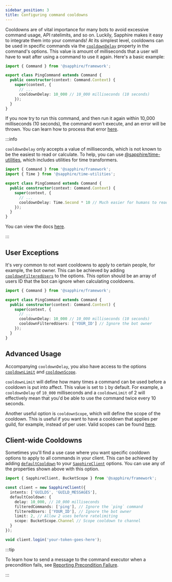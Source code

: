 ```yaml
---
sidebar_position: 3
title: Configuring command cooldowns
---
```


Cooldowns are of vital importance for many bots to avoid excessive command usage, API ratelimits, and so on. Luckily,
Sapphire makes it easy to integrate them into your commands! At its simplest level, cooldowns can be used in specific
commands via the [`cooldownDelay`][cooldowndelay] property in the command's options. This value is amount of
milliseconds that a user will have to wait after using a command to use it again. Here's a basic example:

```typescript ts2esm2cjs|{7}|{7}
import { Command } from '@sapphire/framework';

export class PingCommand extends Command {
  public constructor(context: Command.Context) {
    super(context, {
      // ...
      cooldownDelay: 10_000 // 10_000 milliseconds (10 seconds)
    });
  }
}
```

If you now try to run this command, and then run it again within 10_000 milliseconds (10 seconds), the command won't
execute, and an error will be thrown. You can learn how to process that error [here][reporting-precondition-failure].

:::info

`cooldownDelay` only accepts a value of milliseconds, which is not known to be the easiest to read or calculate. To
help, you can use [@sapphire/time-utilities][timeutils], which includes utilities for time transformers.

```typescript ts2esm2cjs|{8}|{8}
import { Command } from '@sapphire/framework';
import { Time } from '@sapphire/time-utilities';

export class PingCommand extends Command {
  public constructor(context: Command.Context) {
    super(context, {
      // ...
      cooldownDelay: Time.Second * 10 // Much easier for humans to read
    });
  }
}
```

You can view the docs [here][timeenum].

:::

## User Exceptions

It's very common to not want cooldowns to apply to certain people, for example, the bot owner. This can be achieved by
adding [`cooldownFilteredUsers`][cooldownfilteredusers] to the options. This option should be an array of users ID that
the bot can ignore when calculating cooldowns.

```typescript ts2esm2cjs|{8}|{8}
import { Command } from '@sapphire/framework';

export class PingCommand extends Command {
  public constructor(context: Command.Context) {
    super(context, {
      // ...
      cooldownDelay: 10_000 // 10_000 milliseconds (10 seconds)
      cooldownFilteredUsers: ['YOUR_ID'] // Ignore the bot owner
    });
  }
}
```

## Advanced Usage

Accompanying `cooldownDelay`, you also have access to the options [`cooldownLimit`][cooldownlimit] and
[`cooldownScope`][cooldownscope].

`cooldownLimit` will define how many times a command can be used before a cooldown is put into affect. This value is set
to `1` by default. For example, a `cooldownDelay` of `10_000` milliseconds and a `cooldownLimit` of 2 will effectively
mean that you'd be able to use the command twice every 10 seconds.

Another useful option is `cooldownScope`, which will define the scope of the cooldown. This is useful if you want to
have a cooldown that applies per guild, for example, instead of per user. Valid scopes can be found [here][scopes].

## Client-wide Cooldowns

Sometimes you'll find a use case where you want specific cooldown options to apply to all commands in your client. This
can be achieved by adding [`defaultCooldown`][defaultcooldown] to your [`SapphireClient`][sapphire] options. You can use
any of the properties shown above with this option.

```typescript ts2esm2cjs|{5-10}|{5-10}
import { SapphireClient, BucketScope } from '@sapphire/framework';

const client = new SapphireClient({
  intents: ['GUILDS', 'GUILD_MESSAGES'],
  defaultCooldown: {
    delay: 10_000, // 10_000 milliseconds
    filteredCommands: ['ping'], // Ignore the `ping` command
    filteredUsers: ['YOUR_ID'], // Ignore the bot owner
    limit: 2, // Allow 2 uses before ratelimiting
    scope: BucketScope.Channel // Scope cooldown to channel
  }
});

void client.login('your-token-goes-here');
```

:::tip

To learn how to send a message to the command executor when a precondition fails, see [Reporting Precondition
Failure][reporting-precondition-failure].

:::

[cooldowndelay]: ../../Documentation/api-framework/interfaces/CommandOptions#cooldowndelay
[cooldownfilteredusers]: ../../Documentation/api-framework/interfaces/CommandOptions#cooldownfilteredusers
[cooldownlimit]: ../../Documentation/api-framework/interfaces/CommandOptions#cooldownlimit
[cooldownscope]: ../../Documentation/api-framework/interfaces/CommandOptions#cooldownscope
[defaultcooldown]: ../../Documentation/api-framework/interfaces/SapphireClientOptions#defaultcooldown
[sapphire]: ../../Documentation/api-framework/class/SapphireClient
[scopes]: ../../Documentation/api-framework/enums/BucketScope
[reporting-precondition-failure]: ./reporting-precondition-failure
[timeutils]: ../../Documentation/api-utilities/modules/sapphire_time_utilities
[timeenum]: ../../Documentation/api-utilities/enums/sapphire_time_utilities.Time
